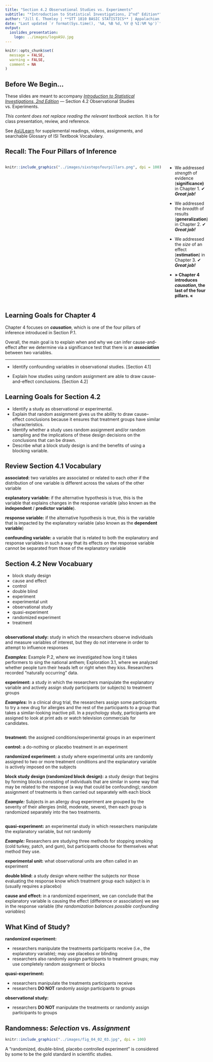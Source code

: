 ```yaml
---
title: "Section 4.2 Observational Studies vs. Experiments"
subtitle: "*Introduction to Statistical Investigations, 2^nd^ Edition*"
author: "Jill E. Thomley | **STT 1810 BASIC STATISTICS** | Appalachian State University"
date: "Last updated `r format(Sys.time(), '%A, %B %d, %Y @ %I:%M %p')`"
output: 
  ioslides_presentation:
    logo: ../images/logoASU.jpg
---
```


```r
knitr::opts_chunk$set(
  message = FALSE,
  warning = FALSE,
  comment = NA
)
```


## Before We Begin…

These slides are meant to accompany [*Introduction to Statistical Investigations, 2nd Edition*](http://www.isi-stats.com/isi/index2nd.html) --- Section 4.2 Observational Studies vs. Experiments.

*This content does not replace reading the relevant textbook section.* It is for class presentation, review, and reference.

See [AsULearn](https://asulearn.appstate.edu/) for supplemental readings, videos, assignments, and searchable Glossary of ISI Textbook Vocabulary.


## Recall: The Four Pillars of Inference

:::::: {style="display: flex;"}

::: {}

```r
knitr::include_graphics("../images/sixstepsfourpillars.png", dpi = 100)
```

:::

::: {}

&nbsp;&nbsp;&nbsp;&nbsp;&nbsp;

:::

::: {}

* We addressed *strength* of evidence (**significance)** in Chapter 1. ✔ ***Great job!***

* We addressed the  *breadth* of results (**generalization**) in Chapter 2. ✔ ***Great job!***

* We addressed the *size* of an effect (**estimation**) in Chapter 3. ✔ ***Great job!***

* **&#187; Chapter 4 introduces *causation*, the last of the four pillars. &#171;**

:::

::::


## Learning Goals for Chapter 4

Chapter 4 focuses on ***causation***, which is one of the four pillars of inference introduced in Section P.1. 

Overall, the main goal is to explain when and why we can infer cause-and-effect after we determine via a significance test that there is an ***association*** between two variables. 

<hr>

* Identify confounding variables in observational studies. [Section 4.1]

* Explain how studies using random assignment are able to draw cause-and-effect conclusions. [Section 4.2]


## Learning Goals for Section 4.2

* Identify a study as observational or experimental.
* Explain that random assignment gives us the ability to draw cause–effect conclusions because it ensures that treatment groups have similar characteristics.
* Identify whether a study uses random assignment and/or random sampling and the implications of these design decisions on the conclusions that can be drawn.
* Describe what a block study design is and the benefits of using a blocking variable.


## Review Section 4.1 Vocabulary

**associated:** two variables are associated or related to each other if the distribution of one variable is different across the values of the other variable

**explanatory variable:** if the alternative hypothesis is true, this is the variable that explains changes in the response variable (also known as the **independent** / **predictor variable**). 

**response variable:** if the alternative hypothesis is true, this is the variable that is impacted by the explanatory variable (also known as the **dependent variable**)

**confounding variable:** a variable that is related to both the explanatory and response variables in such a way that its effects on the response variable cannot be separated from those of the explanatory variable


## Section 4.2 New Vocabuary

* block study design
* cause and effect
* control
* double blind
* experiment
* experimental unit
* observational study
* quasi-experiment
* randomized experiment
* treatment


## 

**observational study:** study in which the researchers observe individuals and measure variables of interest, but they do not intervene in order to attempt to influence responses

***Examples:*** Example P.2, where we investigated how long it takes performers to sing the national anthem; Exploration 3.1, where we analyzed whether people turn their heads left or right when they kiss. Researchers recorded "naturally occurring" data.

**experiment:** a study in which the researchers manipulate the explanatory variable and actively assign study participants (or subjects) to treatment groups

***Examples:*** In a clinical drug trial, the researchers assign some participants to try a new drug for allergies and the rest of the participants to a group that takes a similar-looking inactive pill. In a psychology study, participants are assigned to look at print ads or watch television commercials for candidates.


##

**treatment:** the assigned conditions/experimental groups in an experiment

**control:** a do-nothing or placebo treatment in an experiment

**randomized experiment:** a study where experimental units are randomly assigned to two or more treatment conditions and the explanatory variable is actively imposed on the subjects

**block study design (randomized block design):** a study design that begins by forming blocks consisting of individuals that are similar in some way that may be related to the response (a way that could be confounding); random assignment of treatments is then carried out separately with each block

***Example:*** Subjects in an allergy drug experiment are grouped by the severity of their allergies (mild, moderate, severe), then each group is randomized separately into the two treatments.

##

**quasi-experiment:** an experimental study in which researchers manipulate the explanatory variable, but not randomly

***Example:*** Researchers are studying three methods for stopping smoking (cold turkey, patch, and gum), but participants choose for themselves what method they use.

**experimental unit:** what observational units are often called in an experiment

**double blind:** a study design where neither the subjects nor those evaluating the response know which treatment group each subject is in (usually requires a placebo)

**cause and effect:** in a randomized experiment, we can conclude that the explanatory variable is causing the effect (difference or association) we see in the response variable (*the randomization balances possible confounding variables*)


## What Kind of Study?

**randomized experiment:** 

* researchers manipulate the treatments participants receive (i.e., the explanatory variable); may use placebos or blinding
* researchers also randomly assign participants to treatment groups; may use completely random assignment or blocks

**quasi-experiment:** 

* researchers manipulate the treatments participants receive
* researchers **DO NOT** randomly assign participants to groups

**observational study:**

* researchers **DO NOT** manipulate the treatments or randomly assign participants to groups


## Randomness: *Selection* vs. *Assignment*

```r
knitr::include_graphics("../images/fig_04_02_03.jpg", dpi = 100)
```

A “randomized, double-blind, placebo controlled experiment” is considered by some to be the gold standard in scientific studies.

